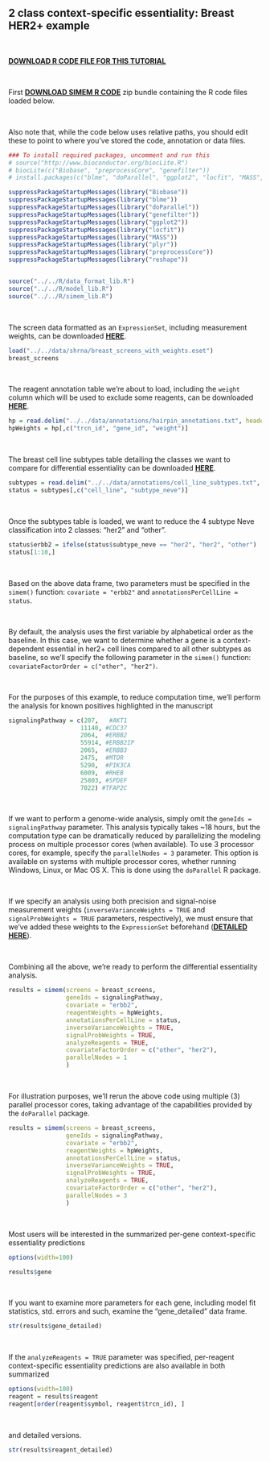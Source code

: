 2 class context-specific essentiality: Breast HER2+ example
-------------------------------------------------------------

&nbsp;

[__DOWNLOAD R CODE FILE FOR THIS TUTORIAL__](https://github.com/neellab/simem/blob/master/documentation/markdown/tutorial_R/marcotte_her2_two_class_analysis.R?raw=true)

&nbsp;

First [__DOWNLOAD SIMEM R CODE__](https://github.com/neellab/simem/blob/master/R/simem_code.zip?raw=true) zip bundle containing the R code files loaded below.

&nbsp;

Also note that, while the code below uses relative paths, you should edit these to point to where you've stored the code, annotation or data files.

```r

### To install required packages, uncomment and run this
# source("http://www.bioconductor.org/biocLite.R")
# biocLite(c("Biobase", "preprocessCore", "genefilter"))
# install.packages(c("blme", "doParallel", "ggplot2", "locfit", "MASS", "plyr", "reshape"))

suppressPackageStartupMessages(library("Biobase"))
suppressPackageStartupMessages(library("blme"))
suppressPackageStartupMessages(library("doParallel"))
suppressPackageStartupMessages(library("genefilter"))
suppressPackageStartupMessages(library("ggplot2"))
suppressPackageStartupMessages(library("locfit"))
suppressPackageStartupMessages(library("MASS"))
suppressPackageStartupMessages(library("plyr"))
suppressPackageStartupMessages(library("preprocessCore"))
suppressPackageStartupMessages(library("reshape"))


source("../../R/data_format_lib.R")
source("../../R/model_lib.R")
source("../../R/simem_lib.R")
```
&nbsp;

The screen data formatted as an `ExpressionSet`, including measurement weights, can be downloaded [__HERE__](https://www.dropbox.com/s/dp278iu9kle98fy/breast_screens_with_weights.eset?dl=1).

```r

load("../../data/shrna/breast_screens_with_weights.eset")
breast_screens
```
&nbsp;

The reagent annotation table we're about to load, including the `weight` column which will be used to exclude some reagents, can be downloaded [__HERE__](https://github.com/neellab/simem/blob/master/data/annotations/hairpin_annotations.txt.zip?raw=true).
<!---
(https://github.com/neellab/bfg/blob/gh-pages/data/annotations/hairpin_annotations.txt.zip?raw=true).
-->

```r
hp = read.delim("../../data/annotations/hairpin_annotations.txt", header=T, as.is=T, check.names=F)
hpWeights = hp[,c("trcn_id", "gene_id", "weight")]
```
&nbsp;

The breast cell line subtypes table detailing the classes we want to compare for differential essentiality can be downloaded [__HERE__](https://github.com/neellab/simem/blob/master/data/annotations/cell_line_subtypes.txt.zip?raw=true).
<!---
(https://github.com/neellab/bfg/blob/gh-pages/data/annotations/cell_line_subtypes.txt.zip?raw=true).
-->

```r
subtypes = read.delim("../../data/annotations/cell_line_subtypes.txt", header=T, as.is=T, check.names=F)
status = subtypes[,c("cell_line", "subtype_neve")]
```
&nbsp;

Once the subtypes table is loaded, we want to reduce the 4 subtype Neve classification into 2 classes: "her2" and "other". 

```r
status$erbb2 = ifelse(status$subtype_neve == "her2", "her2", "other")
status[1:10,]
```
&nbsp;

Based on the above data frame, two parameters must be specified in the `simem()` function: `covariate = "erbb2"` and `annotationsPerCellLine = status`.

&nbsp;

By default, the analysis uses the first variable by alphabetical order as the baseline. In this case, we want to determine whether a gene is a context-dependent essential in her2+ cell lines compared to all other subtypes as baseline, so we'll specify the following parameter in the `simem()` function: `covariateFactorOrder = c("other", "her2")`.

&nbsp;

For the purposes of this example, to reduce computation time, we'll perform the analysis for known positives highlighted in the manuscript

```r
signalingPathway = c(207,   #AKT1
                    11140, #CDC37
                    2064,  #ERBB2
                    55914, #ERBB2IP
                    2065,  #ERBB3
                    2475,  #MTOR
                    5290,  #PIK3CA
                    6009,  #RHEB
                    25803, #SPDEF
                    7022) #TFAP2C
```
&nbsp;

If we want to perform a genome-wide analysis, simply omit the `geneIds = signalingPathway` parameter. This analysis typically takes ~18 hours, but the computation type can be dramatically reduced by parallelizing the modeling process on multiple processor cores (when available). To use 3 processor cores, for example, specify the `parallelNodes = 3` parameter. This option is available on systems with multiple processor cores, whether running Windows, Linux, or Mac OS X. This is done using the `doParallel` R package.

&nbsp;

If we specify an analysis using both precision and signal-noise measurement weights (`inverseVarianceWeights = TRUE` and `signalProbWeights = TRUE` parameters, respectively), we must ensure that we've added these weights to the `ExpressionSet` beforehand ([__DETAILED HERE__](https://neellab.github.io/simem/documentation/markdown/weights_precision.html)).

&nbsp;

Combining all the above, we're ready to perform the differential essentiality analysis.

```r

results = simem(screens = breast_screens,
                geneIds = signalingPathway,
                covariate = "erbb2",
                reagentWeights = hpWeights,
                annotationsPerCellLine = status,
                inverseVarianceWeights = TRUE,
                signalProbWeights = TRUE,
                analyzeReagents = TRUE,
                covariateFactorOrder = c("other", "her2"), 
                parallelNodes = 1
                )
```
&nbsp;

For illustration purposes, we'll rerun the above code using multiple (3) parallel processor cores, taking advantage of the capabilities provided by the `doParallel` package.

```r

results = simem(screens = breast_screens,
                geneIds = signalingPathway,
                covariate = "erbb2",
                reagentWeights = hpWeights,
                annotationsPerCellLine = status,
                inverseVarianceWeights = TRUE,
                signalProbWeights = TRUE,
                analyzeReagents = TRUE,
                covariateFactorOrder = c("other", "her2"), 
                parallelNodes = 3
                )
```
&nbsp;


Most users will be interested in the summarized per-gene context-specific essentiality predictions

```r
options(width=100)

results$gene
```
&nbsp;

If you want to examine more parameters for each gene, including model fit statistics, std. errors and such, examine the "gene_detailed" data frame.

```r
str(results$gene_detailed)
```
&nbsp;

If the `analyzeReagents = TRUE` parameter was specified, per-reagent context-specific essentiality predictions are also available in both summarized

```r
options(width=100)
reagent = results$reagent
reagent[order(reagent$symbol, reagent$trcn_id), ]
```
&nbsp;

and detailed versions.

```r
str(results$reagent_detailed)
```
